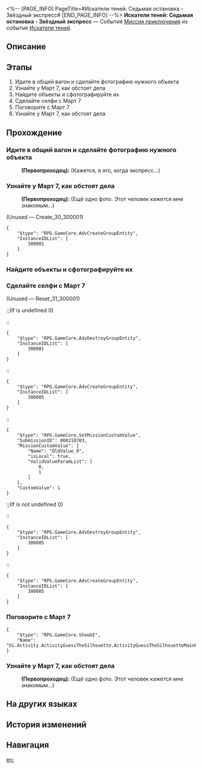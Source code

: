 <%-- [PAGE_INFO]
PageTitle=#Искатели теней: Седьмая остановка - Звёздный экспресс#
[END_PAGE_INFO] --%>
{{Дополнить|Диалоги.}}
{{Миссия Инфобокс
|id              = 8002107
|Название        = 
|Изображение     = Миссия Искатели теней Седьмая остановка - Звёздный экспресс.png
|Тип             = Миссия приключения
|Событие         = Искатели теней
|Глава           = 
|Условия         = 
* Достигните [[Уровень Освоения|Уровня Освоения]] 21
* Завершена [[Миссия приключения]] «[[Искатели теней: Шестая остановка - Заклёпкоград]]»
|Персонажи       = Март 7; Первопроходец
|СтартЛокация    = [[Звёздный экспресс]] — [[Общий вагон]]
|Мир             = Звёздный экспресс
|Предыдущая      = Искатели теней: Шестая остановка - Заклёпкоград
|Следующая       = 
|Награды         = Отпечатки судьбы*1; Звёздный нефрит*80; Обсидиан запустения*3; Кредиты*40 000
}}
'''Искатели теней: Седьмая остановка - Звёздный экспресс''' — Событие [[Миссия приключения]] из события [[Искатели теней]].

==Описание==
{{Описание|<!--официальное описание из Перекрёстка судеб-->}}

==Этапы==
# Идите в общий вагон и сделайте фотографию нужного объекта
# Узнайте у Март 7, как обстоят дела
# Найдите объекты и сфотографируйте их
# Сделайте селфи с Март 7
# Поговорите с Март 7
# Узнайте у Март 7, как обстоят дела

==Прохождение==
{{Дополнить}}

===Идите в общий вагон и сделайте фотографию нужного объекта===
{{Описание миссии|тип=Миссия приключения|локация=Общий вагон|Затемнённый объект на фотографии кажется знакомым. Наверняка это что-то с экспресса...}}
{{Диалог Начало}}
:<!--3-second delay-->
:'''(Первопроходец):''' (Кажется, я {{MC|ж=видела|м=видел}} это, когда {{MC|ж=осматривала|м=осматривал}} экспресс...)
{{Диалог Конец}}

===Узнайте у Март 7, как обстоят дела===
{{Диалог Начало}}
:<!--1-second delay-->
:'''(Первопроходец):''' (Ещё одно фото. Этот человек кажется мне знакомым...)

;(Unused &mdash; Create_30_300001)
<pre>{
	"$type": "RPG.GameCore.AdvCreateGroupEntity",
	"InstanceIDList": [
		300001
	]
}</pre>
{{Диалог Конец}}

===Найдите объекты и сфотографируйте их===
{{Диалог Начало}}

{{Диалог Конец}}

===Сделайте селфи с Март 7===
{{Диалог Начало}}


;(Unused &mdash; Reset_31_300001)
:;(If {{F|MissionCV-8002107-undefined}} is undefined 0)
::<pre>{
	"$type": "RPG.GameCore.AdvDestroyGroupEntity",
	"InstanceIDList": [
		300001
	]
}</pre>
::<pre>{
	"$type": "RPG.GameCore.AdvCreateGroupEntity",
	"InstanceIDList": [
		300005
	]
}</pre>
::<pre>{
	"$type": "RPG.GameCore.SetMissionCustomValue",
	"SubmissionID": 800210703,
	"MissionCustomValue": {
		"Name": "OldValue_0",
		"isLocal": true,
		"ValidValueParamList": [
			0,
			1
		]
	},
	"CustomValue": 1
}</pre>
:;(If {{F|MissionCV-8002107-undefined}} is not undefined 0)
::<pre>{
	"$type": "RPG.GameCore.AdvDestroyGroupEntity",
	"InstanceIDList": [
		300005
	]
}</pre>
::<pre>{
	"$type": "RPG.GameCore.AdvCreateGroupEntity",
	"InstanceIDList": [
		300005
	]
}</pre>
{{Диалог Конец}}

===Поговорите с Март 7===
{{Диалог Начало}}
:<!--2.5-second delay-->
<pre>{
	"$type": "RPG.GameCore.ShowUI",
	"Name": "Ui.Activity.ActivityGuessTheSilhouette.ActivityGuessTheSilhouetteMainPage"
}</pre>
{{Диалог Конец}}

===Узнайте у Март 7, как обстоят дела===
{{Диалог Начало}}
:<!--1-second delay-->
:'''(Первопроходец):''' (Ещё одно фото. Этот человек кажется мне знакомым...)
{{Диалог Конец}}

==На других языках==
{{На других языках
|en   = Stellar Shadowseeker: 7th Stop, Astral Express
|zhs  = 星旅寻影•第七站•星穹列车
|zht  = 星旅尋影•第七站•星穹列車
|ja   = 星々の影を探して・7駅目・星穹列車
|ko   = 그림자를 찾는 별의 여정•일곱 번째 역•은하열차
|es   = Fotografías estelares, 7.ª parada: Expreso Astral
|fr   = Sur la piste des ombres des étoiles&nbsp;: 7e arrêt, Astral Express
|ru   = Искатели теней: Седьмая остановка - Звёздный экспресс
|th   = ท่องดาราเฟ้นเงา: สถานีที่ 7 - Astral Express
|vi   = Tìm Ảnh Hành Trình Sao: Trạm Thứ 7, Đội Tàu Astral
|de   = Stellarer Schattensucher: Siebter Halt – Astralexpress
|id   = Penjelajah Bayangan Bintang: Perhentian 7 - Astral Express
|pt   = Sombrio Estelar: 7ª Parada, Expresso Astral
}}

==История изменений==
{{История изменений|3.5}}

==Навигация==
{{Миссия приключения Навбокс|Глава }}

[[en:]]
